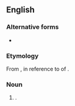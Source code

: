 ==English==

===Alternative forms===
* {{l|en|mithridatisation}} {{q|UK}}

===Etymology===
From {{suffix|en|Mithridates|ization}}, in reference to {{w|Mithridates VI of Pontus|Mithridates VI}} of {{w|Pontus}}.

===Noun===
{{en-noun|-}}

# {{lb|en|US|rare}} {{synonym of|en|mithridatism}}.

{{cln|en|eponyms}}
{{c|en|Poisons}}